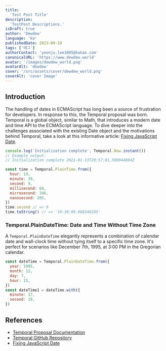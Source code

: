 ```yaml
---
title:
  'Test Post Title'
description:
  'TestPost Descriptions.'
isDraft: true
author: 'Dewdew'
language: 'ko'
publishedDate: 2023-09-19
tags: ['태그']
authorContact: 'yeonju.lee1005@kakao.com'
canonicalURL: 'https://www.dewdew.world'
avatar: '/images/dewdew_world.png'
avatarAlt: 'dewdew'
cover: '/src/assets/cover/dewdew_world.png'
coverAlt: 'cover Image'
---
```


## Introduction

The handling of dates in ECMAScript has long been a source of frustration for
developers. In response to this, the Temporal proposal was born. Temporal is a
global object, similar to Math, that introduces a modern date and time API to
the ECMAScript language. To dive deeper into the challenges associated with the
existing Date object and the motivations behind Temporal, take a look at this
informative article:
[Fixing JavaScript Date](https://maggiepint.com/2017/04/11/fixing-javascript-date-web-compatibility-and-reality/).


```js
console.log('Initialization complete', Temporal.Now.instant())
// Example output:
// Initialization complete 2021-01-13T20:57:01.500944804Z
```


```js
const time = Temporal.PlainTime.from({
  hour: 19,
  minute: 39,
  second: 9,
  millisecond: 68,
  microsecond: 346,
  nanosecond: 205,
})
time.second // => 9
time.toString() // => '19:39:09.068346205'
```

### Temporal.PlainDateTime: Date and Time Without Time Zone

A `Temporal.PlainDateTime` elegantly represents a combination of calendar date
and wall-clock time without tying itself to a specific time zone. It's perfect
for scenarios like December 7th, 1995, at 3:00 PM in the Gregorian calendar.

```js
const dateTime = Temporal.PlainDateTime.from({
  year: 1995,
  month: 12,
  day: 7,
  hour: 15,
})
const dateTime1 = dateTime.with({
  minute: 17,
  second: 19,
})
```


## References

- [Temporal Proposal Documentation](https://tc39.es/proposal-temporal/docs/index.html)
- [Temporal GitHub Repository](https://github.com/tc39/proposal-temporal)
- [Fixing JavaScript Date](https://maggiepint.com/2017/04/11/fixing-javascript-date-web-compatibility-and-reality/)
